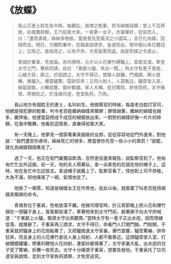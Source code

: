 # 《放蝶》

> 長山王進士嵙生為令時，每聽訟，按律之輕重，罰令納蝶自贖；堂上千百齊放，如風飄碎錦，王乃拍案大笑。一夜夢一女子，衣裳華好，從容而入，曰：「遭君虐政，姊妹多物故。當使君先受風流之小譴耳。」言已化為蝶，回翔而去。明日，方獨酌署中，忽報直指使至，皇遽而出，閨中戲以素花簪冠上，忘除之。直指見之，以為不恭，大受詬罵而返。由是罰蝶之令遂止。
>
> 青城於重寅，性放誕。為司理時，元夕以火花爆竹縛驢上，首尾並滿，牽登太守之門，擊柝而請，自白：「某獻火驢，幸出一覽。」時太守有愛子患痘，心緒方惡，辭之。於固請之。太守不得已，使閽人啟鑰。門甫闢，開火發機，推驢入。爆震驢驚，踶趹狂奔；又飛火射人，人莫敢近。驢穿堂入室，破甌毀甑，火觸成塵，窗紗都燼。家人大嘩。痘兒驚陷，終夜而死。太守痛恨，將揭劾之。於浼諸司道，登堂負荊，乃免。

&emsp;&emsp;長山地方有個姓王的進士，名叫蚪生，他做縣官的時候，每逢老白姓打官司，他總是按犯罪的輕重，判令老百姓繳納蝴蝶來贖罪；罪情越重，繳納的蝴蝶也越多，繳齊後，他便當庭把成千成百的蝴蝶放出來，一對對的蝴蝶好像一片片的碎錦，在風中飄舞。他看到這情景，直樂得拍案大笑。

&emsp;&emsp;有一天晚上，他夢見一個穿著華美服裝的女郎，從從容容地從門外進來，對他說：“我們遭受你虐待，姊妹死亡的很多，應當使你先受一些小小的責罰！”說罷，就化為蝴蝶翱翔著去了。

&emsp;&emsp;過了一天，他正在衙門裏獨自飲酒，忽然差役進來報告，說監察官到了。他匆匆忙忙出外迎接。前一天，他的夫人鬧著玩，拿一朵素色的花插在他的帽子上，這時，他在急忙中忘記拔去，拿過帽子就戴上了。監察官看了，怪他對上司不恭敬，大為不滿，把他痛駡了一頓，氣憤地走了。

&emsp;&emsp;他挨了一頓罵，知道是蝴蝶女王在作弄他，從此以後，就廢棄了叫老百姓用蝴蝶來贖罪的命令。

&emsp;&emsp;青城有位于重寅，性格放蕩不羈。他做司理官時，於元宵節晚上把火花和爆竹捆在一頭驢子身上，首尾都掛滿了，牽著牠來到太守門前，敲著梆子向太守府喊道：“于某獻上火驢，敬請太守出來觀賞。”當時太守有一愛子正出水痘，因而情緒低落，就推辭了。于重寅再三請求，太守不得已，命看門人打開門鎖。門剛開，于重寅就把驢身上的花炮點著了，又把驢推進太守家裏。爆竹震響，驢受驚嚇，拼命狂奔，而且身上的火花爆竹直往人身上飛射，人都不敢靠近。這頭驢穿堂入室，打破罎罎罐罐，燃著的鞭炮火花四射，連窗紗都燒著了，太守家裏大亂，出水痘的兒子受了驚嚇，折騰一夜死去。太守十分痛恨于重寅，想要告發他。于重寅托了位司道官員說情，並到太守家負荊請罪，才免受追究。
